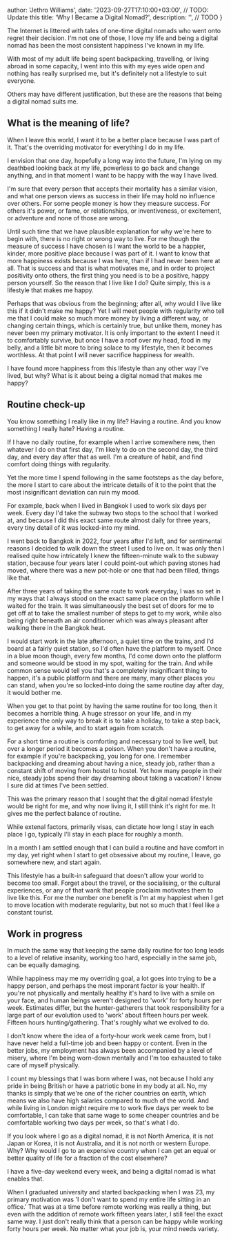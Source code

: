 
  author: 'Jethro Williams',
  date: '2023-09-27T17:10:00+03:00', // TODO: Update this
  title: 'Why I Became a Digital Nomad?',
  description: '', // TODO
}


The Internet is littered with tales of one-time digital nomads who went onto regret their decision. I'm not one of those, I love my life and being a digital nomad has been the most consistent happiness I've known in my life.

With most of my adult life being spent backpacking, travelling, or living abroad in some capacity, I went into this with my eyes wide open and nothing has really surprised me, but it's definitely not a lifestyle to suit everyone.

Others may have different justification, but these are the reasons that being a digital nomad suits me.

## What is the meaning of life?

When I leave this world, I want it to be a better place because I was part of it. That's the overriding motivator for everything I do in my life.

I envision that one day, hopefully a long way into the future, I'm lying on my deathbed looking back at my life, powerless to go back and change anything, and in that moment I want to be happy with the way I have lived.

I'm sure that every person that accepts their mortality has a similar vision, and what one person views as success in their life may hold no influence over others. For some people money is how they measure success. For others it's power, or fame, or relationships, or inventiveness, or excitement, or adventure and none of those are wrong.

Until such time that we have plausible explanation for why we're here to begin with, there is no right or wrong way to live. For me though the measure of success I have chosen is I want the world to be a happier, kinder, more positive place because I was part of it. I want to know that more happiness exists because I was here, than if I had never been here at all. That is success and that is what motivates me, and in order to project positivity onto others, the first thing you need is to be a positive, happy person yourself. So the reason that I live like I do? Quite simply, this is a lifestyle that makes me happy.

Perhaps that was obvious from the beginning; after all, why would I live like this if it didn't make me happy? Yet I will meet people with regularity who tell me that I could make so much more money by living a different way, or changing certain things, which is certainly true, but unlike them, money has never been my primary motivator. It is only important to the extent I need it to comfortably survive, but once I have a roof over my head, food in my belly, and a little bit more to bring solace to my lifestyle, then it becomes worthless. At that point I will never sacrifice happiness for wealth.

I have found more happiness from this lifestyle than any other way I've lived, but why? What is it about being a digital nomad that makes me happy?

## Routine check-up

You know something I really like in my life? Having a routine. And you know something I really hate? Having a routine.

If I have no daily routine, for example when I arrive somewhere new, then whatever I do on that first day, I'm likely to do on the second day, the third day, and every day after that as well. I'm a creature of habit, and find comfort doing things with regularity.

Yet the more time I spend following in the same footsteps as the day before, the more I start to care about the intricate details of it to the point that the most insignificant deviation can ruin my mood.

For example, back when I lived in Bangkok I used to work six days per week. Every day I'd take the subway two stops to the school that I worked at, and because I did this exact same route almost daily for three years, every tiny detail of it was locked-into my mind.

I went back to Bangkok in 2022, four years after I'd left, and for sentimental reasons I decided to walk down the street I used to live on. It was only then I realised quite how intricately I knew the fifteen-minute walk to the subway station, because four years later I could point-out which paving stones had moved, where there was a new pot-hole or one that had been filled, things like that.

After three years of taking the same route to work everyday, I was so set in my ways that I always stood on the exact same place on the platform while I waited for the train. It was simultaneously the best set of doors for me to get off at to take the smallest number of steps to get to my work, while also being right beneath an air conditioner which was always pleasant after walking there in the Bangkok heat.

I would start work in the late afternoon, a quiet time on the trains, and I'd board at a fairly quiet station, so I'd often have the platform to myself. Once in a blue moon though, every few months, I'd come down onto the platform and someone would be stood in my spot, waiting for the train. And while common sense would tell you that's a completely insignificant thing to happen, it's a public platform and there are many, many other places you can stand, when you're so locked-into doing the same routine day after day, it would bother me.

When you get to that point by having the same routine for too long, then it becomes a horrible thing. A huge stressor on your life, and in my experience the only way to break it is to take a holiday, to take a step back, to get away for a while, and to start again from scratch.

For a short time a routine is comforting and necessary tool to live well, but over a longer period it becomes a poison. When you don't have a routine, for example if you're backpacking, you long for one. I remember backpacking and dreaming about having a nice, steady job, rather than a constant shift of moving from hostel to hostel. Yet how many people in their nice, steady jobs spend their day dreaming about taking a vacation? I know I sure did at times I've been settled.

This was the primary reason that I sought that the digital nomad lifestyle would be right for me, and why now living it, I still think it's right for me. It gives me the perfect balance of routine.

While extenal factors, primarily visas, can dictate how long I stay in each place I go, typically I'll stay in each place for roughly a month.

In a month I am settled enough that I can build a routine and have comfort in my day, yet right when I start to get obsessive about my routine, I leave, go somewhere new, and start again.

This lifestyle has a built-in safeguard that doesn't allow your world to become too small. Forget about the travel, or the socialising, or the cultural experiences, or any of that wank that people proclaim motivates them to live like this. For me the number one benefit is I'm at my happiest when I get to move location with moderate regularity, but not so much that I feel like a constant tourist.

## Work in progress

In much the same way that keeping the same daily routine for too long leads to a level of relative insanity, working too hard, especially in the same job, can be equally damaging.

While happiness may me my overriding goal, a lot goes into trying to be a happy person, and perhaps the most imporant factor is your health. If you're not physically and mentally healthy it's hard to live with a smile on your face, and human beings weren't designed to 'work' for forty hours per week. Estimates differ, but the hunter-gatherers that took responsibility for a large part of our evolution used to 'work' about fifteen hours per week. Fifteen hours hunting/gathering. That's roughly what we evolved to do.

I don't know where the idea of a forty-hour work week came from, but I have never held a full-time job and been happy or content. Even in the better jobs, my employment has always been accompanied by a level of misery, where I'm being worn-down mentally and I'm too exhausted to take care of myself physically.

I count my blessings that I was born where I was, not because I hold any pride in being British or have a patriotic bone in my body at all. No, my thanks is simply that we're one of the richer countries on earth, which means we also have high salaries compared to much of the world. And while living in London might require me to work five days per week to be comfortable, I can take that same wage to some cheaper countries and be comfortable working two days per week, so that's what I do.

If you look where I go as a digital nomad, it is not North America, it is not Japan or Korea, it is not Australia, and it is not north or western Europe. Why? Why would I go to an expensive country when I can get an equal or better quality of life for a fraction of the cost elsewhere?

I have a five-day weekend every week, and being a digital nomad is what enables that.

When I graduated university and started backpacking when I was 23, my primary motivation was 'I don't want to spend my entire life sitting in an office.' That was at a time before remote working was really a thing, but even with the addition of remote work fifteen years later, I still feel the exact same way. I just don't really think that a person can be happy while working forty hours per week. No matter what your job is, your mind needs variety.
